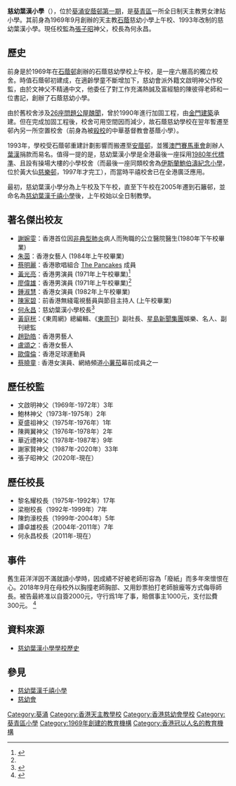 {{Refimprove|time=2019-01-20T12:17:30+00:00}}
{{不是|慈幼葉漢千禧小學}}
{{coord|22.372381|N|114.141439|E|region:HK_city:HK_type:edu_source:zhwiki|display=title}}
{{Infobox_School |
| name =慈幼葉漢小學
| image = [[File:Salesian_Yip_Hon_Primary_School.JPG|280px]]
| other_name = Salesian Yip Hon Primary School
| motto = 誠信儉樸 
| established = 1969年
| type = 津貼全日制小學
| district = [[葵青區|葵青區]]
| religion = [[天主教|天主教]]
| principal = 何永昌先生
| vice_principal = 李家敏女士、羅展維先生
| faculty = 45
| enrollment = 大約800
| free_label = 級別
| free_text = 小一至小六
| free_label2 = 辦學團體
| free_text2 = [[鮑思高慈幼會|慈幼會]]
| location = {{HK}}[[新界|新界]][[葵涌|葵涌]][[安蔭邨|安蔭邨第一期]]
| tel = (852) 24202727
| fax = (852) 24254133
| mail = enquiry@syhps.edu.hk
| website = http://www.syhps.edu.hk 
}}

'''慈幼葉漢小學'''（{{lang-en|'''S'''alesian '''Y'''ip '''H'''on '''P'''rimary '''S'''chool}}），位於[[葵涌|葵涌]][[安蔭邨|安蔭邨第一期]]，是[[葵青區|葵青區]]一所全日制天主教男女津貼小學。其前身為1969年9月創辦的天主教[[石蔭邨|石蔭]]慈幼小學上午校、1993年改制的慈幼葉漢小學。現任校監為[[張子昭|張子昭]]神父，校長為何永昌。

==歷史==
前身是於1969年在[[石蔭邨|石蔭邨]]創辦的石蔭慈幼學校上午校，是一座六層高的獨立校舍。時值石蔭邨初建成，在適齡學童不斷增加下，慈幼會派外籍文啟明神父作校監，由於文神父不精通中文，他委任了對工作充滿熱誠及富經驗的陳彼得老師和一位書記，創辦了石蔭慈幼小學。

由於舊校舍涉及[[26座問題公屋醜聞|26座問題公屋醜聞]]，曾於1990年進行加固工程，由[[金門建築|金門建築]]承建。但在完成加固工程後，校舍可用空間因而減少，故石蔭慈幼學校在翌年暫遷至邨內另一所空置校舍（前身為被[[殺校|殺校]]的中華基督教會基蔭小學）。

1993年，學校受石蔭邨重建計劃影響而搬遷至[[安蔭邨|安蔭邨]]，並獲[[澳門賽馬車會|澳門賽馬車會]]創辦人[[葉漢|葉漢]]捐款而易名。值得一提的是，慈幼葉漢小學是全港最後一座採用[[標準小學校舍|1980年代標準]]、且設有操場大樓的小學校舍（而最後一座同類校舍為[[伊斯蘭鮑伯濤紀念小學|伊斯蘭鮑伯濤紀念小學]]，位於黃大仙[[慈樂邨|慈樂邨]]，1997年才完工），而當時平禧校舍已在全港廣泛應用。

最初，慈幼葉漢小學分為上午校及下午校，直至下午校在2005年遷到石籬邨，並命名為[[慈幼葉漢千禧小學|慈幼葉漢千禧小學]]後，上午校始以全日制教學。

==著名傑出校友==
*[[謝婉雯|謝婉雯]]：香港首位因[[非典型肺炎|非典型肺炎]]病人而殉職的公立醫院醫生(1980年下午校畢業)
*[[朱茵|朱茵]]：香港女藝人 (1984年上午校畢業)
*[[蔡明麗|蔡明麗]]：香港歌唱組合 [[The_Pancakes|The Pancakes]] 成員
*[[黃光亮|黃光亮]]：香港男演員 (1971年上午校畢業)<ref name="石蔭慈幼學校">{{Cite web |url=http://www.syhps.edu.hk/it-school/php/webcms/files/upload/tinymce//pdf/schoolpaper/intro/05.pdf |title=石蔭慈幼學校 1971年第一本校刊，第9及10頁，1971年 |accessdate=2018-08-27 |archive-date=2018-08-27 |archive-url=https://web.archive.org/web/20180827142610/http://www.syhps.edu.hk/it-school/php/webcms/files/upload/tinymce//pdf/schoolpaper/intro/05.pdf |dead-url=no }}</ref>
*[[廖偉雄|廖偉雄]]：香港男演員 (1971年上午校畢業)<ref name="石蔭慈幼學校" />
*[[鍾淑慧|鍾淑慧]]：香港女演員 (1982年上午校畢業)
*[[陳家碧|陳家碧]]：前香港無綫電視藝員與節目主持人 (上午校畢業)
*[[何永昌|何永昌]]：慈幼葉漢小學校長<ref>{{cite web |url=http://archive.fo/H43ws |title=校長的話 校長：何永昌先生 |last= |first= |date=2019 |website= |publisher=慈幼葉漢小學 |access-date=2019-09-12 |quote= |archive-date=2019-09-11 |archive-url=https://archive.today/20190911124952/http://www.syhps.edu.hk/it-school/php/webcms/public/mainpage/tpl.php?refid=980&component_id=22&mode=published }}</ref>
*[[黃庭桄|黃庭桄]]：《東周網》總編輯、《[[東周刊|東周刊]]》副社長、[[星島新聞集團|星島新聞集團]]娛樂、名人、副刊總監
*[[趙勁皓|趙勁皓]]：香港男藝人
*[[盧頌之|盧頌之]]：香港女藝人
*[[歐偉倫|歐偉倫]]：香港足球運動員
*[[蔡曉童|蔡曉童]] : 香港女演員、網絡頻道[[小薯茄|小薯茄]]幕前成員之一

==歷任校監==
*文啟明神父（1969年-1972年）3年
*鮑林神父（1973年-1975年）2年
*夏盛祖神父（1975年-1976年）1年
*陳興翼神父（1976年-1978年）2年
*華近禮神父（1978年-1987年）9年
*謝家賢神父（1987年-2020年）33年
*張子昭神父（2020年-現在）

==歷任校長==
*黎名耀校長（1975年-1992年）17年
*梁樹校長（1992年-1999年）7年
*陳鈞濠校長（1999年-2004年）5年
*譚卓雄校長（2004年-2011年）7年
*何永昌校長（2011年-現在）

==事件==
舊生莊洋洋因不滿就讀小學時，因成績不好被老師形容為「廢紙」而多年來懷恨在心。2018年9月在母校外以胸撞老師胸部、又用鈔票拍打老師臉龐等方式侮辱師長。被告最終准以自簽2000元，守行爲1年了事，賠償事主1000元，支付訟費300元。
<ref>{{cite web|title=小學時被老師鬧「廢紙」 23歲男回校用銀紙拍打老師報復判守行為|url=http://std.stheadline.com/instant/articles/detail/988117-%E9%A6%99%E6%B8%AF-%E5%B0%8F%E5%AD%B8%E6%99%82%E8%A2%AB%E8%80%81%E5%B8%AB%E9%AC%A7%E3%80%8C%E5%BB%A2%E7%B4%99%E3%80%8D+23%E6%AD%B2%E7%94%B7%E5%9B%9E%E6%A0%A1%E7%94%A8%E9%8A%80%E7%B4%99%E6%8B%8D%E6%89%93%E8%80%81%E5%B8%AB%E5%A0%B1%E5%BE%A9%E5%88%A4%E5%AE%88%E8%A1%8C%E7%82%BA|website=星島日報|date=2019-04-26|accessdate=2019-04-26|archive-date=2019-04-26|archive-url=https://web.archive.org/web/20190426131330/http://std.stheadline.com/instant/articles/detail/988117-%E9%A6%99%E6%B8%AF-%E5%B0%8F%E5%AD%B8%E6%99%82%E8%A2%AB%E8%80%81%E5%B8%AB%E9%AC%A7%E3%80%8C%E5%BB%A2%E7%B4%99%E3%80%8D+23%E6%AD%B2%E7%94%B7%E5%9B%9E%E6%A0%A1%E7%94%A8%E9%8A%80%E7%B4%99%E6%8B%8D%E6%89%93%E8%80%81%E5%B8%AB%E5%A0%B1%E5%BE%A9%E5%88%A4%E5%AE%88%E8%A1%8C%E7%82%BA|dead-url=yes}}</ref>

==資料來源==
{{reflist}}

* [https://web.archive.org/web/20081014123908/http://www.syhps.edu.hk/introduction/old_history.html 慈幼葉漢小學學校歷史]

==參見==
*[[慈幼葉漢千禧小學|慈幼葉漢千禧小學]]
*[[慈幼會|慈幼會]]

{{香港慈幼會學校}}

[[Category:葵涌|Category:葵涌]]
[[Category:香港天主教學校|Category:香港天主教學校]]
[[Category:香港慈幼會學校|Category:香港慈幼會學校]]
[[Category:葵青區小學|Category:葵青區小學]]
[[Category:1969年創建的教育機構|Category:1969年創建的教育機構]]
[[Category:香港冠以人名的教育機構|Category:香港冠以人名的教育機構]]